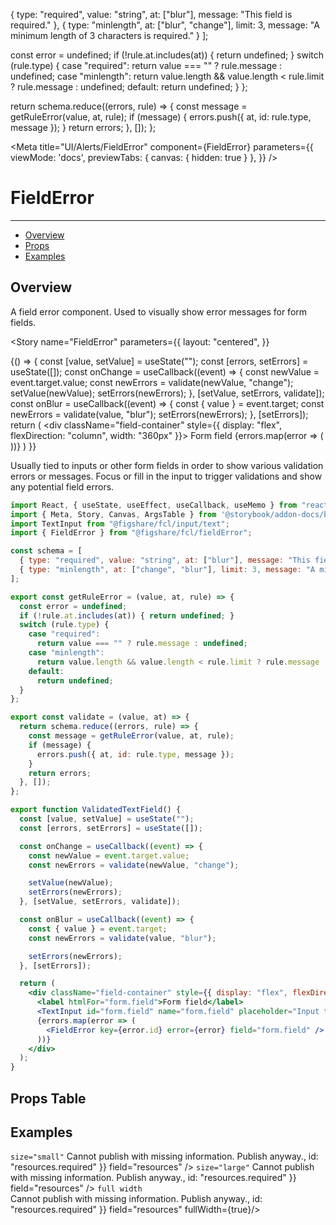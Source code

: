 
  { type: "required", value: "string", at: ["blur"], message: "This field is required."  }, 
  { type: "minlength", at: ["blur", "change"], limit: 3, message: "A minimum length of 3 characters is required." }
];

  const error = undefined;
  if (!rule.at.includes(at)) { return undefined; }
  switch (rule.type) {
    case "required":
      return value === "" ? rule.message : undefined;
    case "minlength":
      return value.length && value.length < rule.limit ? rule.message : undefined;
    default:
      return undefined;
  }
};

  return schema.reduce((errors, rule) => {
    const message = getRuleError(value, at, rule);
    if (message) {
      errors.push({ at, id: rule.type, message });
    }
    return errors;
  }, []);
};

<Meta 
  title="UI/Alerts/FieldError"
  component={FieldError} 
  parameters={{
    viewMode: 'docs',
    previewTabs: { 
      canvas: { hidden: true } 
     },
  }}
/>

# FieldError
---
- [Overview](#overview)
- [Props](#props-table)
- [Examples](#examples)

## Overview

A field error component. Used to visually show error messages for form fields.

<Story
  name="FieldError"
  parameters={{
    layout: "centered",
  }}
>
  {() => {
    const [value, setValue] = useState("");
    const [errors, setErrors] = useState([]);
    const onChange = useCallback((event) => {
      const newValue = event.target.value;
      const newErrors = validate(newValue, "change");
      setValue(newValue);
      setErrors(newErrors);
    }, [setValue, setErrors, validate]);
    const onBlur = useCallback((event) => {
      const { value } = event.target;
      const newErrors = validate(value, "blur");
      setErrors(newErrors);
    }, [setErrors]);
    return (
      <div className="field-container" style={{ display: "flex", flexDirection: "column", width: "360px" }}>
        <label htmlFor="form.field">Form field</label>
        <TextInput id="form.field" name="form.field" placeholder="Input text..." onChange={onChange} onBlur={onBlur} error={!!errors.length} />
        {errors.map(error => (
          <FieldError key={error.id} error={error} field="form.field" />
        ))}
      </div>
    )
  }}
</Story>

Usually tied to inputs or other form fields in order to show various validation errors or messages. Focus or fill in the input to trigger validations and show any potential field errors.

```jsx
import React, { useState, useEffect, useCallback, useMemo } from "react";
import { Meta, Story, Canvas, ArgsTable } from '@storybook/addon-docs/blocks';
import TextInput from "@figshare/fcl/input/text";
import { FieldError } from "@figshare/fcl/fieldError";

const schema = [
  { type: "required", value: "string", at: ["blur"], message: "This field is required."  }, 
  { type: "minlength", at: ["change", "blur"], limit: 3, message: "A minimum length of 3 characters is required." }
];

export const getRuleError = (value, at, rule) => {
  const error = undefined;
  if (!rule.at.includes(at)) { return undefined; }
  switch (rule.type) {
    case "required":
      return value === "" ? rule.message : undefined;
    case "minlength":
      return value.length && value.length < rule.limit ? rule.message : undefined;
    default:
      return undefined;
  }
};

export const validate = (value, at) => {
  return schema.reduce((errors, rule) => {
    const message = getRuleError(value, at, rule);
    if (message) {
      errors.push({ at, id: rule.type, message });
    }
    return errors;
  }, []);
};

export function ValidatedTextField() {
  const [value, setValue] = useState("");
  const [errors, setErrors] = useState([]);

  const onChange = useCallback((event) => {
    const newValue = event.target.value;
    const newErrors = validate(newValue, "change");

    setValue(newValue);
    setErrors(newErrors);
  }, [setValue, setErrors, validate]);

  const onBlur = useCallback((event) => {
    const { value } = event.target;
    const newErrors = validate(value, "blur");

    setErrors(newErrors);
  }, [setErrors]);

  return (
    <div className="field-container" style={{ display: "flex", flexDirection: "column", width: "360px" }}>
      <label htmlFor="form.field">Form field</label>
      <TextInput id="form.field" name="form.field" placeholder="Input text..." onChange={onChange} onBlur={onBlur} error={!!errors.length} />
      {errors.map(error => (
        <FieldError key={error.id} error={error} field="form.field" />
      ))}
    </div>
  );
}
```

## Props Table
<ArgsTable of={FieldError} />

## Examples
<Canvas>
    <div style={{display: "flex", flexDirection: "column", gap: "18px"}}>
      <code>size="small"</code>
      <FieldError error={undefined} field="title" />
      <FieldError error={{ at: "change", message: "Invalid character length", id: "description.maxlen" }} field="description" />
      <FieldError error={{ at: "blur", message: "This field is required.", id: "references.required" }} field="references" />
      <FieldError error={{ at: "submit/publish", message: <><span>Cannot publish with missing information. </span><GenericButton>Publish anyway.</GenericButton></>, id: "resources.required" }} field="resources" />
      <code>size="large"</code>
      <FieldError size="large" error={{ at: "change", message: "Invalid character length", id: "description.maxlen" }} field="description" />
      <FieldError size="large" error={{ at: "blur", message: "This field is required.", id: "references.required" }} field="references" />
      <FieldError size="large" error={{ at: "submit/publish", message: <><span>Cannot publish with missing information. </span><GenericButton>Publish anyway.</GenericButton></>, id: "resources.required" }} field="resources" />
      <code>full width</code>
      <div style={{width: "200px", border: "1px solid black"}}>
        <FieldError error={{ at: "change", message: "Invalid character length", id: "description.maxlen" }} field="description" fullWidth={true}/>
      </div>
      <div style={{width: "200px", border: "1px solid black"}}>
        <FieldError error={{ at: "blur", message: "This field is required.", id: "references.required" }} field="references" fullWidth={true}/>
      </div>
      <div style={{width: "200px", border: "1px solid black"}}>
        <FieldError error={{ at: "submit/publish", message: <><span>Cannot publish with missing information. </span><GenericButton>Publish anyway.</GenericButton></>, id: "resources.required" }} field="resources" fullWidth={true}/>
      </div>
    </div>
</Canvas>